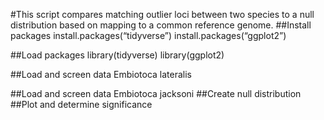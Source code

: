 #This script compares matching outlier loci between two species to a null distribution based on mapping to a common reference genome.
##Install packages
install.packages("tidyverse")
install.packages("ggplot2")

##Load packages
library(tidyverse)
library(ggplot2)

##Load and screen data Embiotoca lateralis

##Load and screen data Embiotoca jacksoni
##Create null distribution
##Plot and determine significance